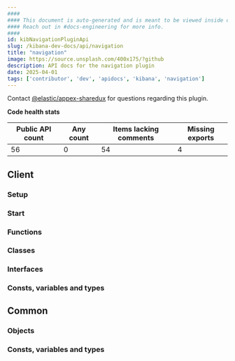 ```yaml
---
####
#### This document is auto-generated and is meant to be viewed inside our experimental, new docs system.
#### Reach out in #docs-engineering for more info.
####
id: kibNavigationPluginApi
slug: /kibana-dev-docs/api/navigation
title: "navigation"
image: https://source.unsplash.com/400x175/?github
description: API docs for the navigation plugin
date: 2025-04-01
tags: ['contributor', 'dev', 'apidocs', 'kibana', 'navigation']
---
```




Contact [@elastic/appex-sharedux](https://github.com/orgs/elastic/teams/appex-sharedux) for questions regarding this plugin.

**Code health stats**

| Public API count  | Any count | Items lacking comments | Missing exports |
|-------------------|-----------|------------------------|-----------------|
| 56 | 0 | 54 | 4 |

## Client

### Setup
<DocDefinitionList data={[navigationObj.client.setup]}/>

### Start
<DocDefinitionList data={[navigationObj.client.start]}/>

### Functions
<DocDefinitionList data={navigationObj.client.functions}/>

### Classes
<DocDefinitionList data={navigationObj.client.classes}/>

### Interfaces
<DocDefinitionList data={navigationObj.client.interfaces}/>

### Consts, variables and types
<DocDefinitionList data={navigationObj.client.misc}/>

## Common

### Objects
<DocDefinitionList data={navigationObj.common.objects}/>

### Consts, variables and types
<DocDefinitionList data={navigationObj.common.misc}/>

